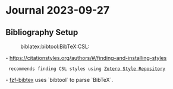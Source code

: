 = Journal 2023-09-27 =

== Bibliography Setup ==
:biblatex:bibtool:BibTeX:CSL:

- [[https://citationstyles.org/authors/#/finding-and-installing-styles]]
  recommends finding CSL styles using [[https://www.zotero.org/styles?q=ieee|Zotero Style Repository]]

{{{bash
pandoc --citeproc \
  --bibliography=default.bib \
  --metadata='link-citations:true' \
  --to markdown-citations \
  --output=dude.md \
  230916-0736.md
}}}

{{{markdown
::: {#refs .references .csl-bib-body .hanging-indent}
::: {#ref-bloggs-jones .csl-entry}
Bloggs, A. J., and X. Y. Jones. 1959. "Title Title Title Title Title Title Title Title Title Title." *Journal Journal Journal*.
:::

::: {#ref-chomsky-73 .csl-entry}
Chomsky, N. 1973. "Conditions on Transformations." In *A Festschrift for Morris Halle*, edited by S. R. Anderson and P. Kiparsky. New York: Holt, Rinehart & Winston.
:::
:::
}}}

{{{python
import re

def GetTheSentences(infile):
     with open(infile) as fp:
         for result in re.findall('::: {#ref-(.*?):::', fp.read(), re.S):
             entry = result.split("\n")
             reference = f"[#ref-{entry[0].split()[0]}]:"
             citation = "\n".join(entry[1:])
             print(f"{reference} {citation}")

if __name__ == "__main__":
    GetTheSentences('dude.md')
}}}

- [[2023-10-06#fzf-bibtex|fzf-bibtex]] uses `bibtool` to parse `BibTeX`.
